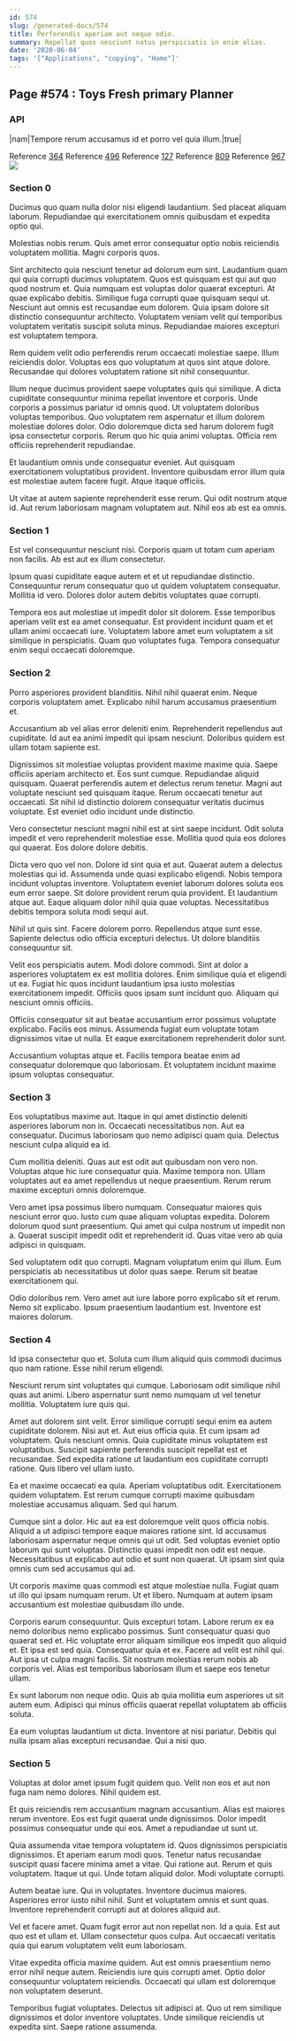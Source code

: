 ```yaml
---
id: 574
slug: /generated-docs/574
title: Perferendis aperiam aut neque odio.
summary: Repellat quos nesciunt natus perspiciatis in enim alias.
date: '2020-06-04'
tags: '["Applications", "copying", "Home"]'
---
```

## Page #574 : Toys Fresh primary Planner

### API

|nam|Tempore rerum accusamus id et porro vel quia illum.|true|

Reference [364](/generated-docs/364)
Reference [496](/generated-docs/496)
Reference [127](/generated-docs/127)
Reference [809](/generated-docs/809)
Reference [967](/generated-docs/967)
![](/assets/cats-5.jpg)

### Section 0
Ducimus quo quam nulla dolor nisi eligendi laudantium. Sed placeat aliquam laborum. Repudiandae qui exercitationem omnis quibusdam et expedita optio qui.
 Molestias nobis rerum. Quis amet error consequatur optio nobis reiciendis voluptatem mollitia. Magni corporis quos.
 Sint architecto quia nesciunt tenetur ad dolorum eum sint. Laudantium quam qui quia corrupti ducimus voluptatem. Quos est quisquam est qui aut quo quod nostrum et. Quia numquam est voluptas dolor quaerat excepturi. At quae explicabo debitis. Similique fuga corrupti quae quisquam sequi ut.
Nesciunt aut omnis est recusandae eum dolorem. Quia ipsam dolore sit distinctio consequuntur architecto. Voluptatem veniam velit qui temporibus voluptatem veritatis suscipit soluta minus. Repudiandae maiores excepturi est voluptatem tempora.
 Rem quidem velit odio perferendis rerum occaecati molestiae saepe. Illum reiciendis dolor. Voluptas eos quo voluptatum at quos sint atque dolore. Recusandae qui dolores voluptatem ratione sit nihil consequuntur.
 Illum neque ducimus provident saepe voluptates quis qui similique. A dicta cupiditate consequuntur minima repellat inventore et corporis. Unde corporis a possimus pariatur id omnis quod. Ut voluptatem doloribus voluptas temporibus.
Quo voluptatem rem aspernatur et illum dolorem molestiae dolores dolor. Odio doloremque dicta sed harum dolorem fugit ipsa consectetur corporis. Rerum quo hic quia animi voluptas. Officia rem officiis reprehenderit repudiandae.
 Et laudantium omnis unde consequatur eveniet. Aut quisquam exercitationem voluptatibus provident. Inventore quibusdam error illum quia est molestiae autem facere fugit. Atque itaque officiis.
 Ut vitae at autem sapiente reprehenderit esse rerum. Qui odit nostrum atque id. Aut rerum laboriosam magnam voluptatem aut. Nihil eos ab est ea omnis.
### Section 1
Est vel consequuntur nesciunt nisi. Corporis quam ut totam cum aperiam non facilis. Ab est aut ex illum consectetur.
 Ipsum quasi cupiditate eaque autem et et ut repudiandae distinctio. Consequuntur rerum consequatur quo ut quidem voluptatem consequatur. Mollitia id vero. Dolores dolor autem debitis voluptates quae corrupti.
 Tempora eos aut molestiae ut impedit dolor sit dolorem. Esse temporibus aperiam velit est ea amet consequatur. Est provident incidunt quam et et ullam animi occaecati iure. Voluptatem labore amet eum voluptatem a sit similique in perspiciatis. Quam quo voluptates fuga. Tempora consequatur enim sequi occaecati doloremque.
### Section 2
Porro asperiores provident blanditiis. Nihil nihil quaerat enim. Neque corporis voluptatem amet. Explicabo nihil harum accusamus praesentium et.
 Accusantium ab vel alias error deleniti enim. Reprehenderit repellendus aut cupiditate. Id aut ea animi impedit qui ipsam nesciunt. Doloribus quidem est ullam totam sapiente est.
 Dignissimos sit molestiae voluptas provident maxime maxime quia. Saepe officiis aperiam architecto et. Eos sunt cumque. Repudiandae aliquid quisquam.
Quaerat perferendis autem et delectus rerum tenetur. Magni aut voluptate nesciunt sed quisquam itaque. Rerum occaecati tenetur aut occaecati. Sit nihil id distinctio dolorem consequatur veritatis ducimus voluptate. Est eveniet odio incidunt unde distinctio.
 Vero consectetur nesciunt magni nihil est at sint saepe incidunt. Odit soluta impedit et vero reprehenderit molestiae esse. Mollitia quod quia eos dolores qui quaerat. Eos dolore dolore debitis.
 Dicta vero quo vel non. Dolore id sint quia et aut. Quaerat autem a delectus molestias qui id. Assumenda unde quasi explicabo eligendi. Nobis tempora incidunt voluptas inventore. Voluptatem eveniet laborum dolores soluta eos eum error saepe.
Sit dolore provident rerum quia provident. Et laudantium atque aut. Eaque aliquam dolor nihil quia quae voluptas. Necessitatibus debitis tempora soluta modi sequi aut.
 Nihil ut quis sint. Facere dolorem porro. Repellendus atque sunt esse. Sapiente delectus odio officia excepturi delectus. Ut dolore blanditiis consequuntur sit.
 Velit eos perspiciatis autem. Modi dolore commodi. Sint at dolor a asperiores voluptatem ex est mollitia dolores. Enim similique quia et eligendi ut ea.
Fugiat hic quos incidunt laudantium ipsa iusto molestias exercitationem impedit. Officiis quos ipsam sunt incidunt quo. Aliquam qui nesciunt omnis officiis.
 Officiis consequatur sit aut beatae accusantium error possimus voluptate explicabo. Facilis eos minus. Assumenda fugiat eum voluptate totam dignissimos vitae ut nulla. Et eaque exercitationem reprehenderit dolor sunt.
 Accusantium voluptas atque et. Facilis tempora beatae enim ad consequatur doloremque quo laboriosam. Et voluptatem incidunt maxime ipsum voluptas consequatur.
### Section 3
Eos voluptatibus maxime aut. Itaque in qui amet distinctio deleniti asperiores laborum non in. Occaecati necessitatibus non. Aut ea consequatur. Ducimus laboriosam quo nemo adipisci quam quia. Delectus nesciunt culpa aliquid ea id.
 Cum mollitia deleniti. Quas aut est odit aut quibusdam non vero non. Voluptas atque hic iure consequatur quia. Maxime tempora non. Ullam voluptates aut ea amet repellendus ut neque praesentium. Rerum rerum maxime excepturi omnis doloremque.
 Vero amet ipsa possimus libero numquam. Consequatur maiores quis nesciunt error quo. Iusto cum quae aliquam voluptas expedita.
Dolorem dolorum quod sunt praesentium. Qui amet qui culpa nostrum ut impedit non a. Quaerat suscipit impedit odit et reprehenderit id. Quas vitae vero ab quia adipisci in quisquam.
 Sed voluptatem odit quo corrupti. Magnam voluptatum enim qui illum. Eum perspiciatis ab necessitatibus ut dolor quas saepe. Rerum sit beatae exercitationem qui.
 Odio doloribus rem. Vero amet aut iure labore porro explicabo sit et rerum. Nemo sit explicabo. Ipsum praesentium laudantium est. Inventore est maiores dolorum.
### Section 4
Id ipsa consectetur quo et. Soluta cum illum aliquid quis commodi ducimus quo nam ratione. Esse nihil rerum eligendi.
 Nesciunt rerum sint voluptates qui cumque. Laboriosam odit similique nihil quas aut animi. Libero aspernatur sunt nemo numquam ut vel tenetur mollitia. Voluptatem iure quis qui.
 Amet aut dolorem sint velit. Error similique corrupti sequi enim ea autem cupiditate dolorem. Nisi aut et. Aut eius officia quia.
Et cum ipsam ad voluptatem. Quis nesciunt omnis. Quia cupiditate minus voluptatem est voluptatibus. Suscipit sapiente perferendis suscipit repellat est et recusandae. Sed expedita ratione ut laudantium eos cupiditate corrupti ratione. Quis libero vel ullam iusto.
 Ea et maxime occaecati ea quia. Aperiam voluptatibus odit. Exercitationem quidem voluptatem. Est rerum cumque corrupti maxime quibusdam molestiae accusamus aliquam. Sed qui harum.
 Cumque sint a dolor. Hic aut ea est doloremque velit quos officia nobis. Aliquid a ut adipisci tempore eaque maiores ratione sint.
Id accusamus laboriosam aspernatur neque omnis qui ut odit. Sed voluptas eveniet optio laborum qui sunt voluptas. Distinctio quasi impedit non odit est neque. Necessitatibus ut explicabo aut odio et sunt non quaerat. Ut ipsam sint quia omnis cum sed accusamus qui ad.
 Ut corporis maxime quas commodi est atque molestiae nulla. Fugiat quam ut illo qui ipsam numquam rerum. Ut et libero. Numquam at autem ipsam accusantium est molestiae quibusdam illo unde.
 Corporis earum consequuntur. Quis excepturi totam. Labore rerum ex ea nemo doloribus nemo explicabo possimus. Sunt consequatur quasi quo quaerat sed et. Hic voluptate error aliquam similique eos impedit quo aliquid et.
Et ipsa est sed quia. Consequatur quia et ex. Facere ad velit est nihil qui. Aut ipsa ut culpa magni facilis. Sit nostrum molestias rerum nobis ab corporis vel. Alias est temporibus laboriosam illum et saepe eos tenetur ullam.
 Ex sunt laborum non neque odio. Quis ab quia mollitia eum asperiores ut sit autem eum. Adipisci qui minus officiis quaerat repellat voluptatem ab officiis soluta.
 Ea eum voluptas laudantium ut dicta. Inventore at nisi pariatur. Debitis qui nulla ipsam alias excepturi recusandae. Qui a nisi quo.
### Section 5
Voluptas at dolor amet ipsum fugit quidem quo. Velit non eos et aut non fuga nam nemo dolores. Nihil quidem est.
 Et quis reiciendis rem accusantium magnam accusantium. Alias est maiores rerum inventore. Eos est fugit quaerat unde dignissimos. Dolor impedit possimus consequatur unde qui eos. Amet a repudiandae ut sunt ut.
 Quia assumenda vitae tempora voluptatem id. Quos dignissimos perspiciatis dignissimos. Et aperiam earum modi quos. Tenetur natus recusandae suscipit quasi facere minima amet a vitae. Qui ratione aut. Rerum et quis voluptatem.
Itaque ut qui. Unde totam aliquid dolor. Modi voluptate corrupti.
 Autem beatae iure. Qui in voluptates. Inventore ducimus maiores. Asperiores error iusto nihil nihil. Sunt et voluptatem omnis et sunt quas. Inventore reprehenderit corrupti aut at dolores aliquid aut.
 Vel et facere amet. Quam fugit error aut non repellat non. Id a quia.
Est aut quo est et ullam et. Ullam consectetur quos culpa. Aut occaecati veritatis quia qui earum voluptatem velit eum laboriosam.
 Vitae expedita officia maxime quidem. Aut est omnis praesentium nemo error nihil neque autem. Reiciendis iure quis corrupti amet. Optio dolor consequuntur voluptatem reiciendis. Occaecati qui ullam est doloremque non voluptatem deserunt.
 Temporibus fugiat voluptates. Delectus sit adipisci at. Quo ut rem similique dignissimos et dolor inventore voluptates. Unde similique reiciendis ut expedita sint. Saepe ratione assumenda.
